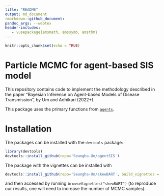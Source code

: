 ```yaml
---
title: "README"
output: md_document  
rmarkdown::github_document:
pandoc_args: --webtex
header-includes:
   - \usepackage{amsmath, amssymb, amsthm}
---
```


```r
knitr::opts_chunk$set(echo = TRUE)
```

# Particle MCMC for agent-based SIS model

This repository contains code to implement the methodology described in the paper "Bayesian Inference on Agent-based Models of Disease Transmission", by Um and Adhikari (2022+)

This package uses the primary functions from [`agents`](https://github.com/nianqiaoju/agents).

# Installation

The packages can be installed with the `devtools` package:

```r
library(devtools) 
devtools::install_github(repo='Seungha-Um/agentSIS') 
```

The package with the vignettes can be installed with 

```r
devtools::install_github(repo='Seungha-Um/skewBART', build_vignettes = TRUE) 
```

and then accessed by running `browseVignettes("skewBART")` (to reproduce our results, one will need to increase the number of MCMC samples). 

